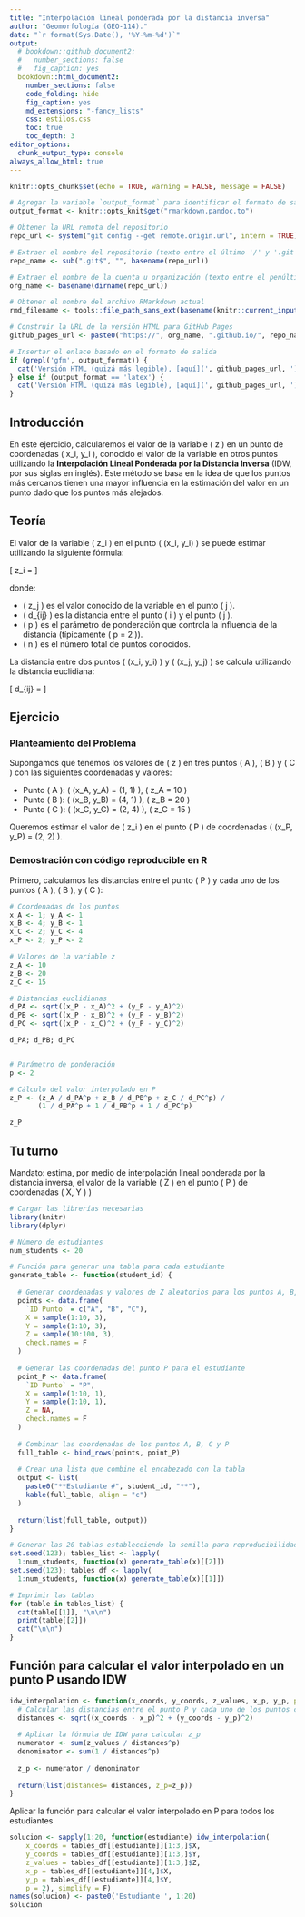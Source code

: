 ```yaml
---
title: "Interpolación lineal ponderada por la distancia inversa"
author: "Geomorfología (GEO-114)."
date: "`r format(Sys.Date(), '%Y-%m-%d')`"
output:
  # bookdown::github_document2:
  #   number_sections: false
  #   fig_caption: yes
  bookdown::html_document2:
    number_sections: false
    code_folding: hide
    fig_caption: yes
    md_extensions: "-fancy_lists"
    css: estilos.css
    toc: true
    toc_depth: 3
editor_options: 
  chunk_output_type: console
always_allow_html: true
---
```



```r
knitr::opts_chunk$set(echo = TRUE, warning = FALSE, message = FALSE)
```


```r
# Agregar la variable `output_format` para identificar el formato de salida
output_format <- knitr::opts_knit$get("rmarkdown.pandoc.to")

# Obtener la URL remota del repositorio
repo_url <- system("git config --get remote.origin.url", intern = TRUE)

# Extraer el nombre del repositorio (texto entre el último '/' y '.git')
repo_name <- sub(".git$", "", basename(repo_url))

# Extraer el nombre de la cuenta u organización (texto entre el penúltimo y último '/')
org_name <- basename(dirname(repo_url))

# Obtener el nombre del archivo RMarkdown actual
rmd_filename <- tools::file_path_sans_ext(basename(knitr::current_input()))

# Construir la URL de la versión HTML para GitHub Pages
github_pages_url <- paste0("https://", org_name, ".github.io/", repo_name, "/", rmd_filename, ".html")
```

```r
# Insertar el enlace basado en el formato de salida
if (grepl('gfm', output_format)) {
  cat('Versión HTML (quizá más legible), [aquí](', github_pages_url, ')\n', sep = '')
} else if (output_format == 'latex') {
  cat('Versión HTML (quizá más legible), [aquí](', github_pages_url, ')\n', sep = '')
}
```




## Introducción

En este ejercicio, calcularemos el valor de la variable \( z \) en un punto de coordenadas \( x_i, y_i \), conocido el valor de la variable en otros puntos utilizando la **Interpolación Lineal Ponderada por la Distancia Inversa** (IDW, por sus siglas en inglés). Este método se basa en la idea de que los puntos más cercanos tienen una mayor influencia en la estimación del valor en un punto dado que los puntos más alejados.

## Teoría

El valor de la variable \( z_i \) en el punto \( (x_i, y_i) \) se puede estimar utilizando la siguiente fórmula:

\[
z_i = \frac{\sum_{j=1}^{n} \frac{z_j}{d_{ij}^p}}{\sum_{j=1}^{n} \frac{1}{d_{ij}^p}}
\]

donde:

- \( z_j \) es el valor conocido de la variable en el punto \( j \).
- \( d_{ij} \) es la distancia entre el punto \( i \) y el punto \( j \).
- \( p \) es el parámetro de ponderación que controla la influencia de la distancia (típicamente \( p = 2 \)).
- \( n \) es el número total de puntos conocidos.

La distancia entre dos puntos \( (x_i, y_i) \) y \( (x_j, y_j) \) se calcula utilizando la distancia euclidiana:

\[
d_{ij} = \sqrt{(x_i - x_j)^2 + (y_i - y_j)^2}
\]

## Ejercicio

### Planteamiento del Problema

Supongamos que tenemos los valores de \( z \) en tres puntos \( A \), \( B \) y \( C \) con las siguientes coordenadas y valores:

- Punto \( A \): \( (x_A, y_A) = (1, 1) \), \( z_A = 10 \)
- Punto \( B \): \( (x_B, y_B) = (4, 1) \), \( z_B = 20 \)
- Punto \( C \): \( (x_C, y_C) = (2, 4) \), \( z_C = 15 \)

Queremos estimar el valor de \( z_i \) en el punto \( P \) de coordenadas \( (x_P, y_P) = (2, 2) \).

### Demostración con código reproducible en R

Primero, calculamos las distancias entre el punto \( P \) y cada uno de los puntos \( A \), \( B \), y \( C \):

```r
# Coordenadas de los puntos
x_A <- 1; y_A <- 1
x_B <- 4; y_B <- 1
x_C <- 2; y_C <- 4
x_P <- 2; y_P <- 2

# Valores de la variable z
z_A <- 10
z_B <- 20
z_C <- 15

# Distancias euclidianas
d_PA <- sqrt((x_P - x_A)^2 + (y_P - y_A)^2)
d_PB <- sqrt((x_P - x_B)^2 + (y_P - y_B)^2)
d_PC <- sqrt((x_P - x_C)^2 + (y_P - y_C)^2)

d_PA; d_PB; d_PC


# Parámetro de ponderación
p <- 2

# Cálculo del valor interpolado en P
z_P <- (z_A / d_PA^p + z_B / d_PB^p + z_C / d_PC^p) /
       (1 / d_PA^p + 1 / d_PB^p + 1 / d_PC^p)

z_P
```

## Tu turno

Mandato: estima, por medio de interpolación lineal ponderada por la distancia inversa, el valor de la variable \( Z \) en el punto \( P \) de coordenadas \( X, Y ) \)


```r
# Cargar las librerías necesarias
library(knitr)
library(dplyr)

# Número de estudiantes
num_students <- 20

# Función para generar una tabla para cada estudiante
generate_table <- function(student_id) {
  
  # Generar coordenadas y valores de Z aleatorios para los puntos A, B, C
  points <- data.frame(
    `ID Punto` = c("A", "B", "C"),
    X = sample(1:10, 3),
    Y = sample(1:10, 3),
    Z = sample(10:100, 3),
    check.names = F
  )
  
  # Generar las coordenadas del punto P para el estudiante
  point_P <- data.frame(
    `ID Punto` = "P",
    X = sample(1:10, 1),
    Y = sample(1:10, 1),
    Z = NA,
    check.names = F
  )
  
  # Combinar las coordenadas de los puntos A, B, C y P
  full_table <- bind_rows(points, point_P)
  
  # Crear una lista que combine el encabezado con la tabla
  output <- list(
    paste0("**Estudiante #", student_id, "**"),
    kable(full_table, align = "c")
  )
  
  return(list(full_table, output))
}

# Generar las 20 tablas estableceiendo la semilla para reproducibilidad
set.seed(123); tables_list <- lapply(
  1:num_students, function(x) generate_table(x)[[2]])
set.seed(123); tables_df <- lapply(
  1:num_students, function(x) generate_table(x)[[1]])

# Imprimir las tablas
for (table in tables_list) {
  cat(table[[1]], "\n\n")
  print(table[[2]])
  cat("\n\n")
}
```

## Función para calcular el valor interpolado en un punto P usando IDW

```r
idw_interpolation <- function(x_coords, y_coords, z_values, x_p, y_p, p = 2) {
  # Calcular las distancias entre el punto P y cada uno de los puntos conocidos
  distances <- sqrt((x_coords - x_p)^2 + (y_coords - y_p)^2)
  
  # Aplicar la fórmula de IDW para calcular z_p
  numerator <- sum(z_values / distances^p)
  denominator <- sum(1 / distances^p)
  
  z_p <- numerator / denominator
  
  return(list(distances= distances, z_p=z_p))
}
```

Aplicar la función para calcular el valor interpolado en P para todos los estudiantes

```r
solucion <- sapply(1:20, function(estudiante) idw_interpolation(
    x_coords = tables_df[[estudiante]][1:3,]$X,
    y_coords = tables_df[[estudiante]][1:3,]$Y,
    z_values = tables_df[[estudiante]][1:3,]$Z,
    x_p = tables_df[[estudiante]][4,]$X,
    y_p = tables_df[[estudiante]][4,]$Y,
    p = 2), simplify = F)
names(solucion) <- paste0('Estudiante ', 1:20)
solucion
```
